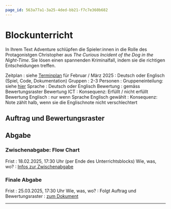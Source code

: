 ```yaml
---
page_id: 563a77a1-3a25-4ded-bb21-f7c7e360b682
---
```


# Blockunterricht
In Ihrem Text Adventure schlüpfen die Spieler:innen in die Rolle des Protagonistgen Christopher aus _The Curious Incident of the Dog in the Night-Time_. Sie lösen einen spannenden Kriminalfall, indem sie die richtigen Entscheidungen treffen.

Zeitplan
: siehe [Terminplan](../) für Februar / März 2025
: Deutsch oder Englisch (Spiel, Code, Dokumentation)
Gruppen
: 2-3 Personen
: Gruppeneinteilung: siehe [hier](Admin/Gruppeneinteilung)
Sprache
: Deutsch oder Englisch
Bewertung
: gemäss Bewertungsraster
Bewertung ICT
: Konsequenz: Erfüllt / nicht erfüllt
Bewertung Englisch
: nur wenn Sprache Englisch gewählt
: Konsequenz: Note zählt halb, wenn sie die Englischnote nicht verschlechtert

## Auftrag und Bewertungsraster
## Abgabe
### Zwischenabgabe: Flow Chart
Frist
: 18.02.2025, 17:30 Uhr (per Ende des Unterrichtsblocks)
Wie, was, wo?
: [Infos zur Zwischenabgabe](Admin/Zwischenabgabe-Flow-Chart)

### Finale Abgabe
Frist
: 25.03.2025, 17:30 Uhr
Wie, was, wo?
: Folgt
Auftrag und Bewertungsraster
: [zum Dokument](https://erzbe-my.sharepoint.com/:b:/g/personal/silas_berger_gbsl_ch/ETgReOJYCENAtHG1EpBSs5kBNbFtuNDhdcIVF_EvMwc9Sg?e=hcb0D6)

---